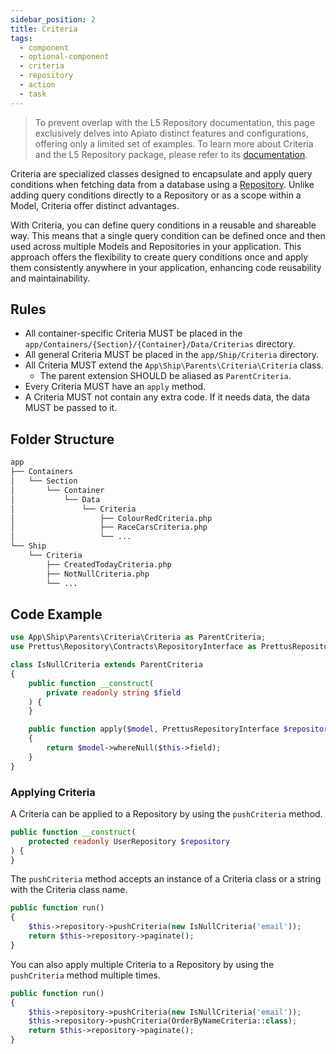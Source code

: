 ```yaml
---
sidebar_position: 2
title: Criteria
tags:
  - component
  - optional-component
  - criteria
  - repository
  - action
  - task
---
```


> To prevent overlap with the L5 Repository documentation, this page
> exclusively delves into Apiato distinct features and configurations,
> offering only a limited set of examples.
> To learn more about Criteria and the L5 Repository package,
> please refer to its [documentation](https://github.com/andersao/l5-repository).

Criteria are specialized classes designed to encapsulate
and apply query conditions when fetching data from a database using a [Repository](repositories.md).
Unlike adding query conditions directly to a Repository or as a scope within a Model,
Criteria offer distinct advantages.

With Criteria, you can define query conditions in a reusable and shareable way.
This means
that a single query condition can be defined once and then
used across multiple Models and Repositories in your application.
This approach offers the flexibility to create query conditions once
and apply them consistently anywhere in your application,
enhancing code reusability and maintainability.

## Rules

- All container-specific Criteria MUST be placed in the `app/Containers/{Section}/{Container}/Data/Criterias` directory.
- All general Criteria MUST be placed in the `app/Ship/Criteria` directory.
- All Criteria MUST extend the `App\Ship\Parents\Criteria\Criteria` class.
  - The parent extension SHOULD be aliased as `ParentCriteria`.
- Every Criteria MUST have an `apply` method.
- A Criteria MUST not contain any extra code. If it needs data, the data MUST be passed to it.

## Folder Structure

```markdown
app
├── Containers
│   └── Section
│       └── Container
│           └── Data
│               └── Criteria
│                   ├── ColourRedCriteria.php
│                   ├── RaceCarsCriteria.php
│                   └── ...
└── Ship
    └── Criteria
        ├── CreatedTodayCriteria.php
        ├── NotNullCriteria.php
        └── ...
```

## Code Example

```php
use App\Ship\Parents\Criteria\Criteria as ParentCriteria;
use Prettus\Repository\Contracts\RepositoryInterface as PrettusRepositoryInterface;

class IsNullCriteria extends ParentCriteria
{
    public function __construct(
        private readonly string $field
    ) {
    }

    public function apply($model, PrettusRepositoryInterface $repository)
    {
        return $model->whereNull($this->field);
    }
}
```

### Applying Criteria

A Criteria can be applied to a Repository by using the `pushCriteria` method.

```php
public function __construct(
    protected readonly UserRepository $repository
) {
}
```

The `pushCriteria` method accepts an instance of a Criteria class or a string with the Criteria class name.

```php
public function run()
{
    $this->repository->pushCriteria(new IsNullCriteria('email'));
    return $this->repository->paginate();
}
```

You can also apply multiple Criteria to a Repository by using the `pushCriteria` method multiple times.

```php
public function run()
{
    $this->repository->pushCriteria(new IsNullCriteria('email'));
    $this->repository->pushCriteria(OrderByNameCriteria::class);
    return $this->repository->paginate();
}
```



